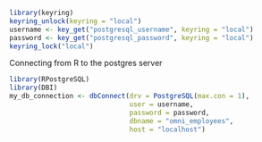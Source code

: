 ```r
library(keyring)
keyring_unlock(keyring = "local")
username <- key_get("postgresql_username", keyring = "local")
password <- key_get("postgresql_password", keyring = "local")
keyring_lock("local")
```

Connecting from R to the postgres server
```r
library(RPostgreSQL)
library(DBI)
my_db_connection <- dbConnect(drv = PostgreSQL(max.con = 1),
                              user = username, 
                              password = password, 
                              dbname = "omni_employees", 
                              host = "localhost")
```

